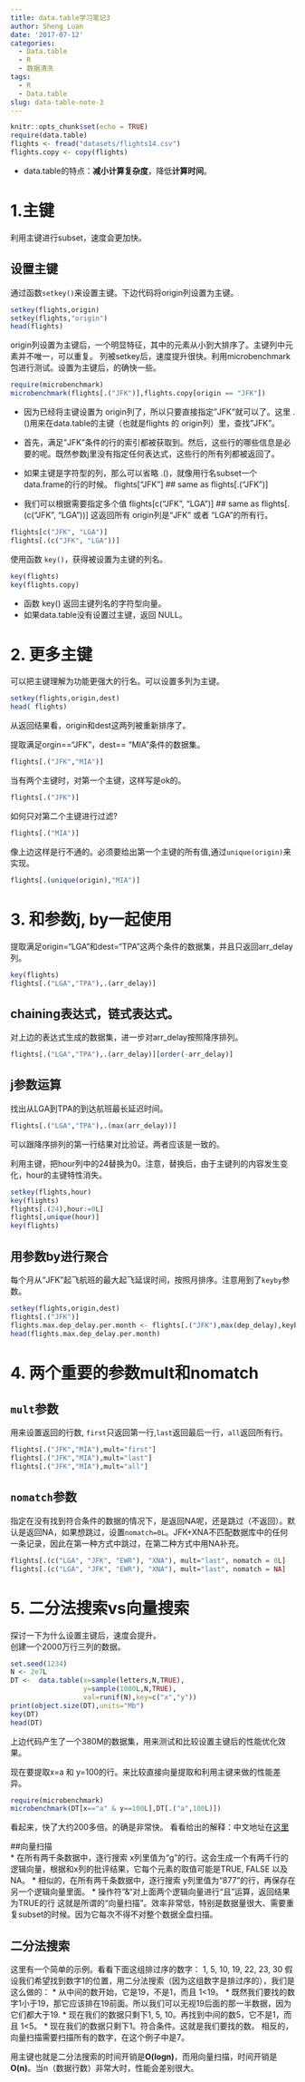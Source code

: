 ```yaml
---
title: data.table学习笔记3
author: Sheng Luan
date: '2017-07-12'
categories:
  - Data.table
  - R
  - 数据清洗
tags:
  - R
  - Data.table
slug: data-table-note-3
---
```


```r
knitr::opts_chunk$set(echo = TRUE)
require(data.table)
flights <- fread("datasets/flights14.csv")
flights.copy <- copy(flights)
```
* data.table的特点：**减小计算复杂度**，降低**计算时间**。  

# 1.主键

利用主键进行subset，速度会更加快。  

## 设置主键

通过函数`setkey()`来设置主键。下边代码将origin列设置为主键。
```r
setkey(flights,origin)
setkey(flights,"origin")
head(flights)
```
origin列设置为主键后，一个明显特征，其中的元素从小到大排序了。主键列中元素并不唯一，可以重复。
列被setkey后，速度提升很快。利用microbenchmark包进行测试。设置为主键后，的确快一些。
```r
require(microbenchmark)
microbenchmark(flights[.("JFK")],flights.copy[origin == "JFK"])
```

* 因为已经将主键设置为 origin列了，所以只要直接指定"JFK"就可以了。这里 .()用来在data.table的主键（也就是flights 的 origin列）里，查找"JFK"。
* 首先，满足"JFK"条件的行的索引都被获取到。然后，这些行的哪些信息是必要的呢。既然参数j里没有指定任何表达式，这些行的所有列都被返回了。
* 如果主键是字符型的列，那么可以省略 .()，就像用行名subset一个data.frame的行的时候。
flights["JFK"]              ## same as flights[.("JFK")]

* 我们可以根据需要指定多个值
flights[c("JFK", "LGA")]    ## same as flights[.(c("JFK", "LGA"))]
这返回所有 origin列是“JFK” 或者 “LGA”的所有行。
```r
flights[c("JFK", "LGA")]
flights[.(c("JFK", "LGA"))]
```
使用函数 `key()`，获得被设置为主键的列名。
```r
key(flights)
key(flights.copy)
```

* 函数 key() 返回主键列名的字符型向量。
* 如果data.table没有设置过主键，返回 NULL。

# 2. 更多主键
可以把主键理解为功能更强大的行名。可以设置多列为主键。
 
```r
setkey(flights,origin,dest)
head( flights)
```
从返回结果看，origin和dest这两列被重新排序了。

提取满足orgin=="JFK"，dest== "MIA"条件的数据集。
```r
flights[.("JFK","MIA")]
```
当有两个主键时，对第一个主键，这样写是ok的。
```r
flights[.("JFK")]
```
如何只对第二个主键进行过滤?
```r
flights[.("MIA")]
```
像上边这样是行不通的。必须要给出第一个主键的所有值,通过`unique(origin)`来实现。
```r
flights[.(unique(origin),"MIA")]
```

# 3. 和参数j, by一起使用
提取满足origin="LGA"和dest="TPA"这两个条件的数据集，并且只返回arr_delay列。
```r
key(flights)
flights[.("LGA","TPA"),.(arr_delay)]
```
## chaining表达式，链式表达式。

对上边的表达式生成的数据集，进一步对arr_delay按照降序排列。
```r
flights[.("LGA","TPA"),.(arr_delay)][order(-arr_delay)]
```
## j参数运算

找出从LGA到TPA的到达航班最长延迟时间。
```r
flights[.("LGA","TPA"),.(max(arr_delay))]
```
可以跟降序排列的第一行结果对比验证。两者应该是一致的。

利用主键，把hour列中的24替换为0。注意，替换后，由于主键列的内容发生变化，hour的主键特性消失。
```r
setkey(flights,hour)
key(flights)
flights[.(24),hour:=0L]
flights[,unique(hour)]
key(flights)
```
## 用参数by进行聚合

每个月从“JFK”起飞航班的最大起飞延误时间，按照月排序。注意用到了`keyby`参数。
```r
setkey(flights,origin,dest)
flights[.("JFK")]
flights.max.dep_delay.per.month <- flights[.("JFK"),max(dep_delay),keyby=month]
head(flights.max.dep_delay.per.month)
```

# 4. 两个重要的参数mult和nomatch
## `mult`参数

用来设置返回的行数, `first`只返回第一行,`last`返回最后一行，`all`返回所有行。
```r
flights[.("JFK","MIA"),mult="first"]
flights[.("JFK","MIA"),mult="last"]
flights[.("JFK","MIA"),mult="all"]
```
## `nomatch`参数

指定在没有找到符合条件的数据的情况下，是返回NA呢，还是跳过（不返回）。默认是返回NA，如果想跳过，设置`nomatch=0L`。JFK+XNA不匹配数据库中的任何一条记录，因此在第一种方式中跳过，在第二种方式中用NA补充。
```r
flights[.(c("LGA", "JFK", "EWR"), "XNA"), mult="last", nomatch = 0L]
flights[.(c("LGA", "JFK", "EWR"), "XNA"), mult="last", nomatch = NA]
```
# 5. 二分法搜索vs向量搜索
探讨一下为什么设置主键后，速度会提升。  
创建一个2000万行三列的数据。
```r
set.seed(1234)
N <- 2e7L
DT <-  data.table(x=sample(letters,N,TRUE),
                  y=sample(1000L,N,TRUE),
                  val=runif(N),key=c("x","y"))
print(object.size(DT),units="Mb")
key(DT)
head(DT)
```
上边代码产生了一个380M的数据集，用来测试和比较设置主键后的性能优化效果。

现在要提取x=a 和 y=100的行。来比较直接向量提取和利用主键来做的性能差异。
```r
require(microbenchmark)
microbenchmark(DT[x=="a" & y==100L],DT[.("a",100L)])
```
看起来，快了大约200多倍。的确是非常快。
看看给出的解释：中文地址在[这里](https://youngspring1.github.io/post/2016/2016-03-22-datatable3/)

##向量扫描  
* 在所有两千条数据中，逐行搜索 x列里值为“g”的行。这会生成一个有两千行的逻辑向量，根据和x列的批评结果，它每个元素的取值可能是TRUE, FALSE 以及 NA。
* 相似的，在所有两千条数据中，逐行搜索 y列里值为“877”的行，再保存在另一个逻辑向量里面。
* 操作符"&"对上面两个逻辑向量进行“且”运算，返回结果为TRUE的行
这就是所谓的“向量扫描”。效率非常低，特别是数据量很大、需要重复subset的时候。因为它每次不得不对整个数据全盘扫描。

## 二分法搜索  
这里有一个简单的示例。看看下面这组排过序的数字：
1, 5, 10, 19, 22, 23, 30
假设我们希望找到数字1的位置，用二分法搜索（因为这组数字是排过序的），我们是这么做的：
* 从中间的数开始，它是19，不是1，而且 1<19。
* 既然我们要找的数字1小于19，那它应该排在19前面。所以我们可以无视19后面的那一半数据，因为它们都大于19.
* 现在我们的数据只剩下1, 5, 10。再找到中间的数5，它不是1，而且 1<5。
* 现在我们的数据只剩下1。符合条件。这就是我们要找的数。
相反的，向量扫描需要扫描所有的数字，在这个例子中是7。

用主键也就是二分法搜索的时间开销是**O(logn)**，而用向量扫描，时间开销是**O(n)**。当n（数据行数）非常大时，性能会差别很大。